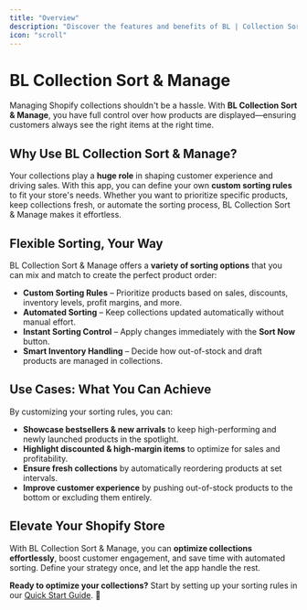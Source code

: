 ```yaml
---
title: "Overview"
description: "Discover the features and benefits of BL | Collection Sort & Manage"
icon: "scroll"
---
```


# BL Collection Sort & Manage  

Managing Shopify collections shouldn't be a hassle. With **BL Collection Sort & Manage**, you have full control over how products are displayed—ensuring customers always see the right items at the right time.  

## Why Use BL Collection Sort & Manage?  

Your collections play a **huge role** in shaping customer experience and driving sales. With this app, you can define your own **custom sorting rules** to fit your store's needs. Whether you want to prioritize specific products, keep collections fresh, or automate the sorting process, BL Collection Sort & Manage makes it effortless.  

## Flexible Sorting, Your Way  

BL Collection Sort & Manage offers a **variety of sorting options** that you can mix and match to create the perfect product order:  

- **Custom Sorting Rules** – Prioritize products based on sales, discounts, inventory levels, profit margins, and more.  
- **Automated Sorting** – Keep collections updated automatically without manual effort.  
- **Instant Sorting Control** – Apply changes immediately with the **Sort Now** button.  
- **Smart Inventory Handling** – Decide how out-of-stock and draft products are managed in collections.  

## Use Cases: What You Can Achieve  

By customizing your sorting rules, you can:  

- **Showcase bestsellers & new arrivals** to keep high-performing and newly launched products in the spotlight.  
- **Highlight discounted & high-margin items** to optimize for sales and profitability.  
- **Ensure fresh collections** by automatically reordering products at set intervals.  
- **Improve customer experience** by pushing out-of-stock products to the bottom or excluding them entirely.  

## Elevate Your Shopify Store  

With BL Collection Sort & Manage, you can **optimize collections effortlessly**, boost customer engagement, and save time with automated sorting. Define your strategy once, and let the app handle the rest.  

**Ready to optimize your collections?** Start by setting up your sorting rules in our [Quick Start Guide](/collection-sorting/quickstart). 🚀  

